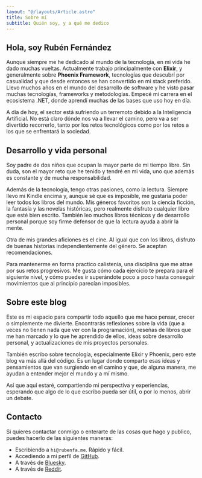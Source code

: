 ```yaml
---
layout: "@/layouts/Article.astro"
title: Sobre mí
subtitle: Quién soy, y a qué me dedico
---
```


## Hola, soy Rubén Fernández

Aunque siempre me he dedicado al mundo de la tecnología, en mi vida he dado muchas vueltas. Actualmente trabajo principalmente con **Elixir**, y generalmente sobre **Phoenix Framework**, tecnologías que descubrí por casualidad y que desde entonces se han convertido en mi stack preferido. Llevo muchos años en el mundo del desarrollo de software y he visto pasar muchas tecnologías, frameworks y metodologías. Empecé mi carrera en el ecosistema .NET, donde aprendí muchas de las bases que uso hoy en día. 

A día de hoy, el sector está sufriendo un terremoto debido a la Inteligencia Artificial. No está claro dónde nos va a
llevar el camino, pero va a ser divertido recorrerlo, tanto por los retos tecnológicos como por los retos a los que se enfrentará la sociedad.

## Desarrollo y vida personal

Soy padre de dos niños que ocupan la mayor parte de mi tiempo libre. Sin duda, son el mayor reto que he tenido y tendré en mi vida, uno que además es constante y de mucha responsabilidad.

Además de la tecnología, tengo otras pasiones, como la lectura. Siempre llevo mi Kindle encima y, aunque sé que es imposible, me gustaría poder leer todos los libros del mundo. Mis géneros favoritos son la ciencia ficción, la fantasía y las novelas históricas, pero realmente disfruto cualquier libro que esté bien escrito. También leo muchos libros técnicos y de desarrollo personal porque soy firme defensor de que la lectura ayuda a abrir la mente.

Otra de mis grandes aficiones es el cine. Al igual que con los libros, disfruto de buenas historias independientemente del género. Se aceptan recomendaciones.

Para mantenerme en forma practico calistenia, una disciplina que me atrae por sus retos progresivos. Me gusta cómo cada ejercicio te prepara para el siguiente nivel, y cómo puedes ir superándote poco a poco hasta conseguir movimientos que al principio parecían imposibles.

## Sobre este blog

Este es mi espacio para compartir todo aquello que me hace pensar, crecer o simplemente me divierte. Encontrarás reflexiones sobre la vida (que a veces no tienen nada que ver con la programación), reseñas de libros que me han marcado y lo que he aprendido de ellos, ideas sobre desarrollo personal, y actualizaciones de mis proyectos personales.

También escribo sobre tecnología, especialmente Elixir y Phoenix, pero este blog va más allá del código. Es un lugar donde comparto esas ideas y pensamientos que van surgiendo en el camino y que, de alguna manera, me ayudan a entender mejor el mundo y a mí mismo.

Así que aquí estaré, compartiendo mi perspectiva y experiencias, esperando que algo de lo que escribo pueda ser útil, o por lo menos, abrir un debate.

## Contacto

Si quieres contactar conmigo o enterarte de las cosas que hago y publico, puedes hacerlo de las siguientes maneras:
- Escribiendo a `hi@rubenfa.me`. Rápido y fácil. 
- Accediendo a mi perfil de [GitHub](https://github.com/rubenfa). 
- A través de [Bluesky](https://bsky.app/profile/rubenfa.bsky.social).
- A través de [Reddit](https://www.reddit.com/user/rubenfa_me/).